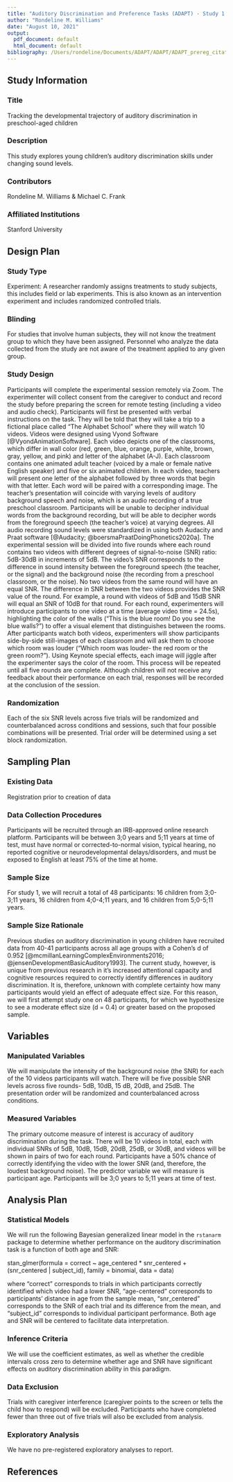 ```yaml
---
title: "Auditory Discrimination and Preference Tasks (ADAPT) - Study 1 Preregistration"
author: "Rondeline M. Williams"
date: "August 10, 2021"
output:
  pdf_document: default
  html_document: default
bibliography: /Users/rondeline/Documents/ADAPT/ADAPT/ADAPT_prereg_citations.bib
---
```


## **Study Information** 

### Title

Tracking the developmental trajectory of auditory discrimination in preschool-aged children

### Description

This study explores young children's auditory discrimination skills under changing sound levels.

### Contributors

Rondeline M. Williams & Michael C. Frank

### Affiliated Institutions

Stanford University

## **Design Plan**

### Study Type

Experiment: A researcher randomly assigns treatments to study subjects, this includes field or lab experiments. This is also known as an intervention experiment and includes randomized controlled trials.

### Blinding

For studies that involve human subjects, they will not know the treatment group to which they have been assigned.
Personnel who analyze the data collected from the study are not aware of the treatment applied to any given group.

### Study Design

Participants will complete the experimental session remotely via Zoom. The experimenter will collect consent from the caregiver to conduct and record the study before preparing the screen for remote testing (including a video and audio check). Participants will first be presented with verbal instructions on the task. They will be told that they will take a trip to a fictional place called "The Alphabet School" where they will watch 10 videos. Videos were designed using Vyond Software [@VyondAnimationSoftware]. Each video depicts one of the classrooms, which differ in wall color (red, green, blue, orange, purple, white, brown, gray, yellow, and pink) and letter of the alphabet (A-J). Each classroom contains one animated adult teacher (voiced by a male or female native English speaker) and five or six animated children. In each video, teachers will present one letter of the alphabet followed by three words that begin with that letter. Each word will be paired with a corresponding image. The teacher's presentation will coincide with varying levels of auditory background speech and noise, which is an audio recording of a true preschool classroom. Participants will be unable to decipher individual words from the background recording, but will be able to decipher words from the foreground speech (the teacher's voice) at varying degrees. All audio recording sound levels were standardized in using both Audacity and Praat software [@Audacity; @boersmaPraatDoingPhonetics2020a].
The experimental session will be divided into five rounds where each round contains two videos with different degrees of signal-to-noise (SNR) ratio: 5dB-30dB in increments of 5dB. The video's SNR corresponds to the difference in sound intensity between the foreground speech (the teacher, or the signal) and the background noise (the recording from a preschool classroom, or the noise). No two videos from the same round will have an equal SNR. The difference in SNR between the two videos provides the SNR value of the round. For example, a round with videos of 5dB and 15dB SNR will equal an SNR of 10dB for that round. For each round, experimenters will introduce participants to one video at a time (average video time = 24.5s), highlighting the color of the walls ("This is the blue room! Do you see the blue walls?") to offer a visual element that distinguishes between the rooms. After participants watch both videos, experimenters will show participants side-by-side still-images of each classroom and will ask them to choose which room was louder ("Which room was louder- the red room or the green room?"). Using Keynote special effects, each image will jiggle after the experimenter says the color of the room. This process will be repeated until all five rounds are complete. Although children will not receive any feedback about their performance on each trial, responses will be recorded at the conclusion of the session. 

### Randomization

Each of the six SNR levels across five trials will be randomized and counterbalanced across conditions and sessions, such that four possible combinations will be presented. Trial order will be determined using a set block randomization. 

## **Sampling Plan**

### Existing Data

Registration prior to creation of data

### Data Collection Procedures

Participants will be recruited through an IRB-approved online research platform. Participants will be between 3;0 years and 5;11 years at time of test, must have normal or corrected-to-normal vision, typical hearing, no reported cognitive or neurodevelopmental delays/disorders, and must be exposed to English at least 75% of the time at home.

### Sample Size

For study 1, we will recruit a total of 48 participants: 16 children from 3;0-3;11 years, 16 children from 4;0-4;11 years, and 16 children from 5;0-5;11 years. 

### Sample Size Rationale

Previous studies on auditory discrimination in young children have recruited data from 40-41 participants across all age groups with a Cohen's d of 0.952 [@mcmillanLearningComplexEnvironments2016; @jensenDevelopmentBasicAuditory1993]. The current study, however, is unique from previous research in it's increased attentional capacity and cognitive resources required to correctly identify differences in auditory discrimination. It is, therefore, unknown with complete certainty how many participants would yield an effect of adequate effect size. For this reason, we will first attempt study one on 48 participants, for which we hypothesize to see a moderate effect size (d = 0.4) or greater based on the proposed sample.  

## **Variables** 

### Manipulated Variables

We will manipulate the intensity of the background noise (the SNR) for each of the 10 videos participants will watch. There will be five possible SNR levels across five rounds- 5dB, 10dB, 15 dB, 20dB, and 25dB. The presentation order will be randomized and counterbalanced across conditions. 

### Measured Variables

The primary outcome measure of interest is accuracy of auditory discrimination during the task. There will be 10 videos in total, each with individual SNRs of 5dB, 10dB, 15dB, 20dB, 25dB, or 30dB, and videos will be shown in pairs of two for each round. Participants have a 50% chance of correctly identifying the video with the lower SNR (and, therefore, the loudest background noise). The predictor variable we will measure is participant age. Participants will be 3;0 years to 5;11 years at time of test.

## **Analysis Plan**

### Statistical Models

We will run the following Bayesian generalized linear model in the `rstanarm` package to determine whether performance on the auditory discrimination task is a function of both age and SNR:

stan_glmer(formula = correct ~ age_centered * snr_centered + (snr_centered | subject_id),
                          family = binomial,
                          data = data)

where "correct" corresponds to trials in which participants correctly identified which video had a lower SNR, "age-centered" corresponds to participants' distance in age from the sample mean, "snr_centered" corresponds to the SNR of each trial and its difference from the mean, and "subject_id" corresponds to individual participant performance. Both age and SNR will be centered to facilitate data interpretation.    

### Inference Criteria

We will use the coefficient estimates, as well as whether the credible intervals cross zero to determine whether age and SNR have significant effects on auditory discrimination ability in this paradigm. 

### Data Exclusion

Trials with caregiver interference (caregiver points to the screen or tells the child how to respond) will be excluded. Participants who have completed fewer than three out of five trials will also be excluded from analysis.

### Exploratory Analysis

We have no pre-registered exploratory analyses to report. 

## References 

